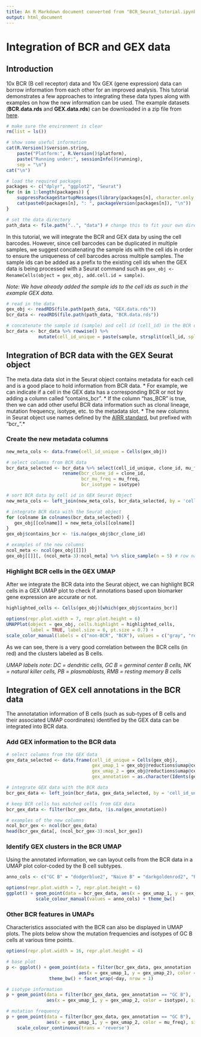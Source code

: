 ```yaml
---
title: An R Markdown document converted from "BCR_Seurat_tutorial.ipynb"
output: html_document
---
```


# Integration of BCR and GEX data

## Introduction

10x BCR (B cell receptor) data and 10x GEX (gene expression) data can borrow information from each other for an improved analysis. This tutorial demonstrates a few approaches to integrating these data types along with examples on how the new information can be used. The example datasets (**BCR.data.rds** and **GEX.data.rds**) can be downloaded in a zip file from [here](https://yale.box.com/shared/static/6s8gzxxpfb3vmwx2izn9qur9teultzvu.zip).

```r
# make sure the environment is clear
rm(list = ls())

# show some useful information
cat(R.Version()$version.string, 
    paste("Platform:", R.Version()$platform), 
    paste("Running under:", sessionInfo()$running),
    sep = "\n")
cat("\n")

# load the required packages
packages <- c("dplyr", "ggplot2", "Seurat")
for (n in 1:length(packages)) {
    suppressPackageStartupMessages(library(packages[n], character.only = TRUE))
    cat(paste0(packages[n], ": ", packageVersion(packages[n]), "\n"))
}

# set the data directory
path_data <- file.path("..", "data") # change this to fit your own directory structure
```

In this tutorial, we will integrate the BCR and GEX data by using the cell barcodes. However, since cell barcodes can be duplicated in multiple samples, we suggest concatenating the sample ids with the cell ids in order to ensure the uniqueness of cell barcodes across multiple samples. The sample ids can be added as a prefix to the existing cell ids when the GEX data is being processed with a Seurat command such as `gex_obj <- RenameCells(object = gex_obj, add.cell.id = sample)`. 

*Note: We have already added the sample ids to the cell ids as such in the example GEX data.*

```r
# read in the data
gex_obj <- readRDS(file.path(path_data, "GEX.data.rds"))
bcr_data <- readRDS(file.path(path_data, "BCR.data.rds"))

# concatenate the sample id (sample) and cell id (cell_id) in the BCR data
bcr_data <- bcr_data %>% rowwise() %>%
            mutate(cell_id_unique = paste(sample, strsplit(cell_id, split = "-")[[1]][1], sep = "_"))
```

## Integration of BCR data with the GEX Seurat object

The meta.data data slot in the Seurat object contains metadata for each cell and is a good place to hold information from BCR data.
* For example, we can indicate if a cell in the GEX data has a corresponding BCR or not by adding a column called “contains_bcr”.
* If the column “has_BCR” is true, then we can add other useful BCR data information such as clonal lineage, mutation frequency, isotype, etc. to the metadata slot.
* The new columns in Seurat object use names defined by the [AIRR standard](https://docs.airr-community.org/en/stable/index.html), but prefixed with "bcr_".*

### Create the new metadata columns

```r
new_meta_cols <- data.frame(cell_id_unique = Cells(gex_obj))

# select columns from BCR data
bcr_data_selected <- bcr_data %>% select(cell_id_unique, clone_id, mu_freq, isotype) %>%
                     rename(bcr_clone_id = clone_id, 
                            bcr_mu_freq = mu_freq, 
                            bcr_isotype = isotype)

# sort BCR data by cell id in GEX Seurat Object
new_meta_cols <- left_join(new_meta_cols, bcr_data_selected, by = 'cell_id_unique') 

# integrate BCR data with the Seurat object 
for (colname in colnames(bcr_data_selected)) {
   gex_obj[[colname]] = new_meta_cols[[colname]]
}
gex_obj$contains_bcr <- !is.na(gex_obj$bcr_clone_id)

# examples of the new columns
ncol_meta <- ncol(gex_obj[[]])
gex_obj[[]][, (ncol_meta-3):ncol_meta] %>% slice_sample(n = 5) # row names = cell ids
```

### Highlight BCR cells in the GEX UMAP

After we integrate the BCR data into the Seurat object, we can highlight BCR cells in a GEX UMAP plot to check if annotations based upon biomarker gene expression are accurate or not.

```r
highlighted_cells <- Cells(gex_obj)[which(gex_obj$contains_bcr)]

options(repr.plot.width = 7, repr.plot.height = 6)
UMAPPlot(object = gex_obj, cells.highlight = highlighted_cells, 
         label = TRUE, label.size = 6, pt.size = 0.7) +
scale_color_manual(labels = c("non-BCR", "BCR"), values = c("gray", "red"))
```

As we can see, there is a very good correlation between the BCR cells (in red) and the clusters labeled as B cells.

*UMAP labels note: DC = dendritic cells, GC B = germinal center B cells, NK = natural killer cells, PB = plasmablasts, RMB = resting memory B cells*

## Integration of GEX cell annotations in the BCR data 

The annotatation information of B cells (such as sub-types of B cells and their associated UMAP coordinates) identified by the GEX data can be integrated into BCR data.

### Add GEX information to the BCR data

```r
# select columns from the GEX data
gex_data_selected <- data.frame(cell_id_unique = Cells(gex_obj),
                                gex_umap_1 = gex_obj@reductions$umap@cell.embeddings[,1],
                                gex_umap_2 = gex_obj@reductions$umap@cell.embeddings[,2],
                                gex_annotation = as.character(Idents(gex_obj)))

# integrate GEX data with the BCR data
bcr_gex_data <- left_join(bcr_data, gex_data_selected, by = 'cell_id_unique') 

# keep BCR cells has matched cells from GEX data
bcr_gex_data <- filter(bcr_gex_data, !is.na(gex_annotation))

# examples of the new columns
ncol_bcr_gex <- ncol(bcr_gex_data)
head(bcr_gex_data[, (ncol_bcr_gex-3):ncol_bcr_gex])
```

### Identify GEX clusters in the BCR UMAP

Using the annotated information, we can layout cells from the BCR data in a UMAP plot color-coded by the B cell subtypes.

```r
anno_cols <- c("GC B" = "dodgerblue2", "Naive B" = "darkgoldenrod2", "PB" = "firebrick2", "RMB" = "plum2")

options(repr.plot.width = 7, repr.plot.height = 6)
ggplot() + geom_point(data = bcr_gex_data, aes(x = gex_umap_1, y = gex_umap_2, color = gex_annotation)) +
           scale_colour_manual(values = anno_cols) + theme_bw()
```

### Other BCR features in UMAPs

Characteristics associated with the BCR can also be displayed in UMAP plots. The plots below show the mutation frequencies and isotypes of GC B cells at various time points.

```r
options(repr.plot.width = 16, repr.plot.height = 4)

# base plot
p <- ggplot() + geom_point(data = filter(bcr_gex_data, gex_annotation != "GC B"), 
                           aes(x = gex_umap_1, y = gex_umap_2), color = "lightgray", size = 1) + 
                theme_bw() + facet_wrap(~day, nrow = 1)
```

```r
# isotype information
p + geom_point(data = filter(bcr_gex_data, gex_annotation == "GC B"), 
               aes(x = gex_umap_1, y = gex_umap_2, color = isotype), size = 1)
```

```r
# mutation frequency
p + geom_point(data = filter(bcr_gex_data, gex_annotation == "GC B"), 
               aes(x = gex_umap_1, y = gex_umap_2, color = mu_freq), size = 1) +
    scale_colour_continuous(trans = 'reverse') 
```

